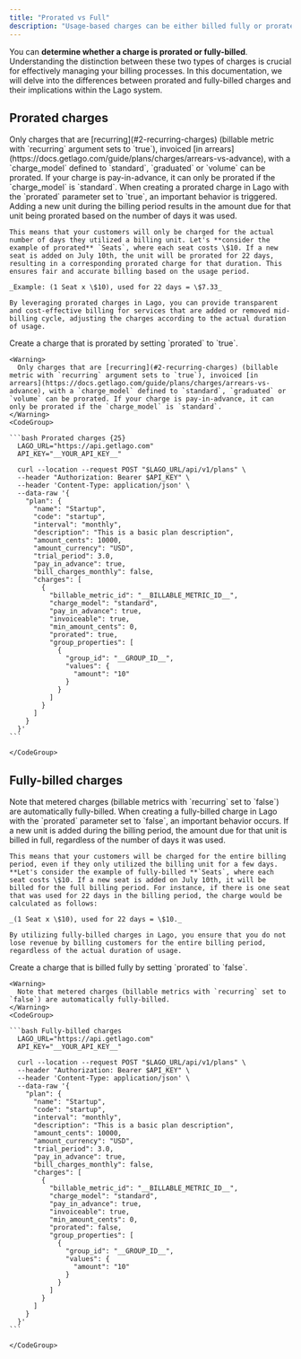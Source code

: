 ```yaml
---
title: "Prorated vs Full"
description: "Usage-based charges can be either billed fully or prorated based on the number of days used."
---
```


You can **determine whether a charge is prorated or fully-billed**. Understanding the distinction between these two types of charges is crucial for effectively managing your billing processes. In this documentation, we will delve into the differences between prorated and fully-billed charges and their implications within the Lago system.

## Prorated charges

<Tabs>
  <Tab title="Dashboard">
    <Warning>
      Only charges that are [recurring](#2-recurring-charges) (billable metric with `recurring` argument sets to `true`), invoiced [in arrears](https://docs.getlago.com/guide/plans/charges/arrears-vs-advance), with a `charge_model` defined to `standard`, `graduated` or `volume` can be prorated. If your charge is pay-in-advance, it can only be prorated if the `charge_model` is `standard`. 
    </Warning>
    When creating a prorated charge in Lago with the `prorated` parameter set to `true`, an important behavior is triggered. Adding a new unit during the billing period results in the amount due for that unit being prorated based on the number of days it was used.

    This means that your customers will only be charged for the actual number of days they utilized a billing unit. Let's **consider the example of prorated** `Seats`, where each seat costs \$10. If a new seat is added on July 10th, the unit will be prorated for 22 days, resulting in a corresponding prorated charge for that duration. This ensures fair and accurate billing based on the usage period.

    _Example: (1 Seat x \$10), used for 22 days = \$7.33_

    By leveraging prorated charges in Lago, you can provide transparent and cost-effective billing for services that are added or removed mid-billing cycle, adjusting the charges according to the actual duration of usage.
  </Tab>
  <Tab title="API">
    Create a charge that is prorated by setting `prorated` to `true`.

    <Warning>
      Only charges that are [recurring](#2-recurring-charges) (billable metric with `recurring` argument sets to `true`), invoiced [in arrears](https://docs.getlago.com/guide/plans/charges/arrears-vs-advance), with a `charge_model` defined to `standard`, `graduated` or `volume` can be prorated. If your charge is pay-in-advance, it can only be prorated if the `charge_model` is `standard`. 
    </Warning>
    <CodeGroup>

    ```bash Prorated charges {25}
      LAGO_URL="https://api.getlago.com"
      API_KEY="__YOUR_API_KEY__"
    
      curl --location --request POST "$LAGO_URL/api/v1/plans" \
      --header "Authorization: Bearer $API_KEY" \
      --header 'Content-Type: application/json' \
      --data-raw '{
        "plan": {
          "name": "Startup",
          "code": "startup",
          "interval": "monthly",
          "description": "This is a basic plan description",
          "amount_cents": 10000,
          "amount_currency": "USD",
          "trial_period": 3.0,
          "pay_in_advance": true,
          "bill_charges_monthly": false,
          "charges": [
            {
              "billable_metric_id": "__BILLABLE_METRIC_ID__",
              "charge_model": "standard",
              "pay_in_advance": true,
              "invoiceable": true,
              "min_amount_cents": 0,
              "prorated": true,
              "group_properties": [
                {
                  "group_id": "__GROUP_ID__",
                  "values": {
                    "amount": "10"
                  }
                }
              ]
            }
          ]
        }
      }'
    ```

    </CodeGroup>
  </Tab>
</Tabs>

## Fully-billed charges

<Tabs>
  <Tab title="Dashboard">
    <Warning>
      Note that metered charges (billable metrics with `recurring` set to `false`) are automatically fully-billed.
    </Warning>
    When creating a fully-billed charge in Lago with the `prorated` parameter set to `false`, an important behavior occurs. If a new unit is added during the billing period, the amount due for that unit is billed in full, regardless of the number of days it was used.

    This means that your customers will be charged for the entire billing period, even if they only utilized the billing unit for a few days. **Let's consider the example of fully-billed **`Seats`, where each seat costs \$10. If a new seat is added on July 10th, it will be billed for the full billing period. For instance, if there is one seat that was used for 22 days in the billing period, the charge would be calculated as follows:

    _(1 Seat x \$10), used for 22 days = \$10._

    By utilizing fully-billed charges in Lago, you ensure that you do not lose revenue by billing customers for the entire billing period, regardless of the actual duration of usage.
  </Tab>
  <Tab title="API">
    Create a charge that is billed fully by setting `prorated` to `false`.

    <Warning>
      Note that metered charges (billable metrics with `recurring` set to `false`) are automatically fully-billed.
    </Warning>
    <CodeGroup>

    ```bash Fully-billed charges
      LAGO_URL="https://api.getlago.com"
      API_KEY="__YOUR_API_KEY__"
    
      curl --location --request POST "$LAGO_URL/api/v1/plans" \
      --header "Authorization: Bearer $API_KEY" \
      --header 'Content-Type: application/json' \
      --data-raw '{
        "plan": {
          "name": "Startup",
          "code": "startup",
          "interval": "monthly",
          "description": "This is a basic plan description",
          "amount_cents": 10000,
          "amount_currency": "USD",
          "trial_period": 3.0,
          "pay_in_advance": true,
          "bill_charges_monthly": false,
          "charges": [
            {
              "billable_metric_id": "__BILLABLE_METRIC_ID__",
              "charge_model": "standard",
              "pay_in_advance": true,
              "invoiceable": true,
              "min_amount_cents": 0,
              "prorated": false,
              "group_properties": [
                {
                  "group_id": "__GROUP_ID__",
                  "values": {
                    "amount": "10"
                  }
                }
              ]
            }
          ]
        }
      }'
    ```

    </CodeGroup>
  </Tab>
</Tabs>
